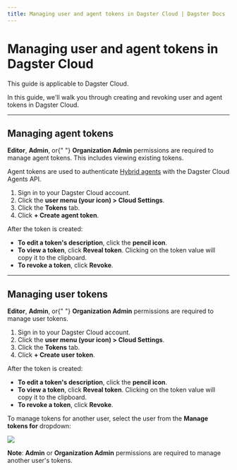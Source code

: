 ```yaml
---
title: Managing user and agent tokens in Dagster Cloud | Dagster Docs
---
```


# Managing user and agent tokens in Dagster Cloud

<Note>This guide is applicable to Dagster Cloud.</Note>

In this guide, we'll walk you through creating and revoking user and agent tokens in Dagster Cloud.

---

## Managing agent tokens

<Note>
  <strong>Editor</strong>, <strong>Admin</strong>, or{" "}
  <strong>Organization Admin</strong> permissions are required to manage agent
  tokens. This includes viewing existing tokens.
</Note>

Agent tokens are used to authenticate [Hybrid agents](/dagster-cloud/deployment/agents) with the Dagster Cloud Agents API.

1. Sign in to your Dagster Cloud account.
2. Click the **user menu (your icon) > Cloud Settings**.
3. Click the **Tokens** tab.
4. Click **+ Create agent token**.

After the token is created:

- **To edit a token's description**, click the **pencil icon**.
- **To view a token**, click **Reveal token**. Clicking on the token value will copy it to the clipboard.
- **To revoke a token**, click **Revoke**.

---

## Managing user tokens

<Note>
  <strong>Editor</strong>, <strong>Admin</strong>, or{" "}
  <strong>Organization Admin</strong> permissions are required to manage user
  tokens.
</Note>

1. Sign in to your Dagster Cloud account.
2. Click the **user menu (your icon) > Cloud Settings**.
3. Click the **Tokens** tab.
4. Click **+ Create user token**.

After the token is created:

- **To edit a token's description**, click the **pencil icon**.
- **To view a token**, click **Reveal token**. Clicking on the token value will copy it to the clipboard.
- **To revoke a token**, click **Revoke**.

To manage tokens for another user, select the user from the **Manage tokens for** dropdown:

<Image
  src="/images/dagster-cloud/user-token-management/manage-user-tokens-for.png"
  width={1059}
  height={208}
/>

**Note**: **Admin** or **Organization Admin** permissions are required to manage another user's tokens.
